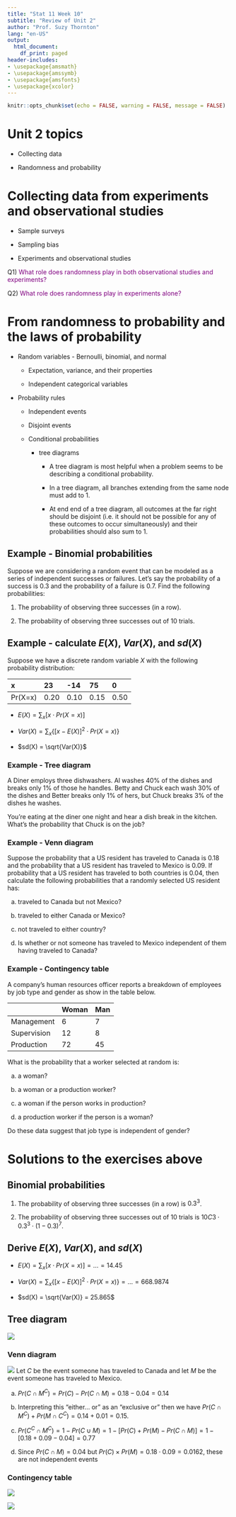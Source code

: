 ```yaml
---
title: "Stat 11 Week 10"
subtitle: "Review of Unit 2" 
author: "Prof. Suzy Thornton"
lang: "en-US"
output:
  html_document:
    df_print: paged
header-includes:
- \usepackage{amsmath}
- \usepackage{amssymb}
- \usepackage{amsfonts}
- \usepackage{xcolor}
---
```


```r
knitr::opts_chunk$set(echo = FALSE, warning = FALSE, message = FALSE)
```


# Unit 2 topics 

* Collecting data

* Randomness and probability


# Collecting data from experiments and observational studies

* Sample surveys 

* Sampling bias

* Experiments and observational studies 


Q1) <span style="color:purple">What role does randomness play in both observational studies and experiments?</span>


Q2) <span style="color:purple">What role does randomness play in experiments alone?</span>



# From randomness to probability and the laws of probability

* Random variables - Bernoulli, binomial, and normal 

  * Expectation, variance, and their properties 
  
  * Independent categorical variables 

* Probability rules 

  * Independent events
  
  * Disjoint events 
  
  * Conditional probabilities 
  
      * tree diagrams 

        * A tree diagram is most helpful when a problem seems to be describing a conditional probability. 

        * In a tree diagram, all branches extending from the same node must add to 1. 

        * At end end of a tree diagram, all outcomes at the far right should be disjoint (i.e. it should not be possible for any of these outcomes to occur simultaneously) and their probabilities should also sum to 1. 


<!---## Example - Laws of probabilitiy 

Suppose you are given four numbers in a bag that all add to 1.

![](./images/wk-9-venn-1.png){height=5cm}

The arbitrary numbers $a$, $b$, $c$, and $d$ are probabilities in the Venn diagram below where $a+b+c+d=1$. 

![](./images/wk-9-venn2.png)


<span style="color:purple">If we swap the numbers in the bag for $a$, $b$, $c$, and $d$ at random, what is the probability that the events $A$ and $B$ are independent?</span> (Hint: Consider showing that $A$ and $B$ are independent if and only if $ac=bd$.) -->



## Example - Binomial probabilities 

Suppose we are considering a random event that can be modeled as a series of independent successes or failures. Let's say the probability of a success is $0.3$ and the probability of a failure is $0.7$. Find the following probabilities:

1) The probability of observing three successes (in a row). 

2) The probability of observing three successes out of $10$ trials. 


## Example -  calculate $E(X)$, $Var(X)$, and $sd(X)$

Suppose we have a discrete random variable $X$ with the following probability distribution:

| x | 23 | -14 | 75 | 0 |
|:--- |:--- |:--- |:--- |:--- |
| Pr(X=x) | 0.20 | 0.10 | 0.15 | 0.50 |

* $E(X) = \sum_{x}[x \cdot Pr(X=x)]$ 

* $Var(X) = \sum_{x}\{[x-E(X)]^2 \cdot Pr(X=x)\}$ 

* $sd(X) = \sqrt{Var(X)}$ 



### Example - Tree diagram 

A Diner employs three dishwashers. Al washes $40\%$ of the dishes and breaks only $1\%$ of those he handles. Betty and Chuck each wash $30\%$ of the dishes and Better breaks only $1\%$ of hers, but Chuck breaks $3\%$ of the dishes he washes. 

You're eating at the diner one night and hear a dish break in the kitchen. What's the probability that Chuck is on the job? 


### Example - Venn diagram 

Suppose the probability that a US resident has traveled to Canada is $0.18$ and the probability that a US resident has traveled to Mexico is $0.09$. If probability that a US resident has traveled to both countries is $0.04$, then calculate the following probabilities that a randomly selected US resident has: 

(a) traveled to Canada but not Mexico? 

(b) traveled to either Canada or Mexico?

(c) not traveled to either country? 

(d) Is whether or not someone has traveled to Mexico independent of them having traveled to Canada? 

### Example - Contingency table 

A company's human resources officer reports a breakdown of employees by job type and gender as show in the table below. 

|  | Woman | Man | 
| --- | --- | --- |
| Management | 6 | 7 | 
| Supervision | 12 | 8 |
| Production | 72 | 45 |

What is the probability that a worker selected at random is: 

(a) a woman? 

(b) a woman or a production worker? 

(c) a woman if the person works in production?

(d) a production worker if the person is a woman? 

Do these data suggest that job type is independent of gender? 



<!-- ## Example - Week 7 In-class Worksheet 

Recall how we collected a sample of the number of green jelly beans out of random samples of size $20$ beans. 

  > Calculate the proportion of these candies that are green colored and then send another group member to the front of the class to draw your observed count of green candies on the dot plot at the front of the class. The number of green candies in your random sample follows a binomial distribution, specifically, Bin(n=20,p=0.15).

Altogether, across both of my Stat 11 sections, we did this $24$ times resulting in the dot plot below: 

![](./images/wk7-dot-plot.png)


Using these results, let's go over the answers for questions 3 - 5 on the worksheet: 


3. Based on the dot plot above, we can tell what a histogram of the $\hat{p}$, the proportion of green candies in random samples of size 20 looks like. Describe the histogram and from this plot, determine the probability of a sample of size $20$ containing $4$ green candies or fewer.</span>

<br>

4. Use a [Binomial table of probabilities](https://uwf.edu/media/university-of-west-florida/colleges/cse/departments/mathematics-and-statistics/documents/student-resources/Binomial-Tables-1.pdf) ], calculate the theoretical probability of of observing $4$ green candies or fewer in a random sample of size $20$. How close is this value to your answer in Problem 3?

  > Note for 4: in R, we could use the following code to calculate this probability: pbinom(4, size=20, p=0.15, lower.tail=TRUE)

<br>

5. If we were to draw larger random samples of the candies, say $n=200$, then the Central Limit Theorem (more on this in Unit 3) tells us that the Normal distribution can approximate a binomial distribution. Using both a Binomial table of probabilities and the [Normal (Z) table of probabilities](https://qcenter.uconn.edu/wp-content/uploads/sites/764/2018/05/Standard-Normal-Ztable.pdf), find the probability of observing $20\%$ or fewer green candies in a random sample of size $n=200$.  

  > Solution to 5: Let $X=$ number of green candies and $p=0.15=$probability of observing a green candy. By the CLT, for large enough $n$, $X \approx N(np, np(1-p))$. In this problem, $np=200\cdot0.15=30$ and $np(1-p)=200(0.15)(1-0.15)=25.5$. We are asked for $Pr(X \leq 0.2\cdot 200)=Pr(X \leq 40)$ but we only have a table of Standard Normal probabilities. Thus we must find $Pr(Z \leq \frac{40-30}{\sqrt{25.5}})=Pr(Z \leq 1.98)=0.9761$. So, the probability we observe $20\%$ or fewer green candies out of a random sample of $n=200$ candies is approximately $97.61\%$, according to the Z table. 
  
  > (Note, we could find this probability in R with the following code: pnorm(((.2\*200) - (200\*.15))/sqrt(200\*.15\*(1-.15)), 0, 1, lower.tail=TRUE). If you do this, you'll see that the answer really closely matches that of the following code: pbinom(.2\*200, trials=200, 0.15, lower.tail=TRUE), justifying the use of the CLT.)
  
  > The Steps to solving this problem involve: 

  Step 1) Convert the quantile given in the problem into a quantile of the Standard Normal distribution. 
    
  Step 2) Find the probability associated with this standardized quantile using the Table of Standard Normal probabilities. -->



  


<!---### Note about showing your work 

If you use a graphing calculator on your quiz, you may be able to compute Binomial and/or Normal probabilities directly. However, for any fill-in-the-blank or free-response questions, you will not get full credit if you simply write the answer without showing any work or explaining your reasoning. Therefore, it is not enough to know how to find these probabilities in a graphing calculate. It is better to understand and apply formulas from the formula sheet and/or to use approximations from a Binomial or Normal table of probabilities. --->



# Solutions to the exercises above 

<!-- ## Venn diagram and probability 

Events $A$ and $B$ are independent if and only if $Pr(A \mid B) = Pr(A)$. Based on the Venn diagram, this occurs if and only if
$$\frac{b}{b+c} = a+ b = \frac{a+b}{a+b+c+d},$$
which simplifies to $ac = bd$. 

There are $4! = 24$ total possible ways to assign, at random, these four numbers to the labeled parts of the Venn diagram. However, there are only eight different combinations of these four numbers that satisfy the equation above: 

1) $a=0.45$, $c=0.1$ and $b=0.3$, $d=0.15$

2) $a=0.45$, $c=0.1$ and $b=0.15$, $d=0.3$

3) $a=0.1$, $c=0.45$ and $b=0.3$, $d=0.15$

4) $a=0.1$, $c=0.45$ and $b=0.15$, $d=0.3$

5) $a=0.3$, $c=0.15$ and $b=0.45$, $d=0.1$

6) $a=0.3$, $c=0.15$ and $b=0.1$, $d=0.45$

7) $a=0.15$, $c=0.3$ and $b=0.45$, $d=0.1$

8) $a=0.14$, $c=0.3$ and $b=0.1$, $d=0.45$

Therefore, $Pr(A \text{ and } B \text{ are independent}) = 8/24 = 1/3$. --> 

## Binomial probabilities 

1) The probability of observing three successes (in a row) is $0.3^3$.

2) The probability of observing three successes out of $10$ trials is $10C3 \cdot 0.3^3 \cdot (1-0.3)^7$. 

## Derive $E(X)$, $Var(X)$, and $sd(X)$

* $E(X) = \sum_{x}[x \cdot Pr(X=x)] = \dots =14.45$ 

* $Var(X) = \sum_{x}\{[x-E(X)]^2 \cdot Pr(X=x)\} = \dots =668.9874$ 

* $sd(X) = \sqrt{Var(X)} = 25.865$ 

## Tree diagram 

![](./images/wk9-tree-example.png)


### Venn diagram 

![](./images/venn-ex.png)
Let $C$ be the event someone has traveled to Canada and let $M$ be the event someone has traveled to Mexico. 

(a) $Pr(C \cap M^C) = Pr(C) - Pr(C \cap M) = 0.18-0.04 = 0.14$ 

(b) Interpreting this "either... or" as an "exclusive or" then we have $Pr(C \cap M^C) + Pr(M \cap C^{C}) = 0.14 + 0.01 = 0.15$. 

(c) $Pr(C^{C} \cap M^{C}) = 1 - Pr(C \cup M) = 1 - [Pr(C) + Pr(M) - Pr(C \cap M)] = 1 - [0.18 + 0.09 - 0.04] = 0.77$

(d) Since $Pr(C \cap M) = 0.04$ but $Pr(C)\times Pr(M) = 0.18 \cdot 0.09 = 0.0162$, these are not independent events


### Contingency table 

![](./images/contin-tab1.png)

![](./images/contin-tab2.png)


<!-- ## Follow-up question related to Example - Week 7 In-class Worksheet 

What if in question 5, I had instead asked you to find the lower $20\%$ quantile for the distribution of $X=$ the number of green candies, using the CLT? This still requires understanding how to convert between non-Standard Normal distributions and Standard Normal distributions. To answer this question, follow these steps:

Step 1) Find the lower $20\%$ quantile of a standard Normal distribution (using R or the table of Standard Normal probabilities). In this case, the answer is approximately $-0.84$. 

Step 2) Un-standardize this quantile using the fact that (based on the CLT) we have $E(X) = np = 200(0.15) = 30$ and $Var(X) = np(1-p) = 200(0.15)(1-0.15) = 25.5$. 

Now we have that the lower $20\%$ quantile for the number of green candies is $(-0.84)\sqrt{25.5} + 30 = 25.758.$ --> 
